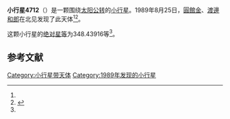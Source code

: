 {{Infobox planet
| bgcolour = #FFFFC0
| name = 4712 Iwaizumi
| symbol = 
| image = 
| caption = 
| discovery = yes
| discovery_ref = 
| discoverer = [[圓館金|圓館金]]、[[渡邊和郎|渡邊和郎]]
| discovery_site = [[北见|北见]] 
| discovered = 1989年8月25日
| designations = yes
| mp_name = 
| named_after = 
| alt_names = 1989 QE/ 1931 EN / 1950 RB1 / 1964 CB / 1979 YN2 / 1987 FO1
| mp_category = [[主带小行星|主带小行星]]
| orbit_ref = <ref name="a">[http://ssd.jpl.nasa.gov/sbdb.cgi?sstr=4712 4712 Iwaizumi] {{Wayback|url=http://ssd.jpl.nasa.gov/sbdb.cgi?sstr=4712 |date=20201124010343 }}，小行星數據庫瀏覽器（JPL Small-Body Database Browser）－[[美国国家航空航天局|美国国家航空航天局]]喷气推进实验室</ref>
| epoch = 2456400.5 (2013年4月18日更新)
| aphelion = {{convert|3.5699600|AU|km|3|abbr=on|lk=out}}
| perihelion = {{convert|2.7429560|AU|km|3|abbr=on}}
| semimajor = {{convert|3.1564580|AU|km|3|abbr=on}}
| eccentricity = 0.1310019
| period = 2048.323129 [[日|日]]<br />5.61[[儒略年|儒略年]]
| avg_speed = 
| inclination = 12.16185
| asc_node = 334.41308
| mean_anomaly = 
| arg_peri = 348.43916
| satellites = 
| physical_characteristics = yes
| dimensions = 
| mass = 
| density = 
| surface_grav = 
| escape_velocity = 
| sidereal_day = 
| axial_tilt = 
| pole_ecliptic_lat = 
| pole_ecliptic_lon = 
| albedo = 
| temperatures= 
| temp_name1 = 
| mean_temp_1 = 
| max_temp_1 = 
| temp_name2 = 
| max_temp_2 = 
| spectral_type = 
| abs_magnitude = 348.43916
}}

'''小行星4712'''（{{lang-en|4712 Iwaizumi}}）是一颗围绕[[太阳|太阳]][[公转|公转]]的[[小行星|小行星]]。1989年8月25日，[[圓館金|圓館金]]、[[渡邊和郎|渡邊和郎]]在北见发现了此天体<ref name="a" /><ref>{{cite news|title=小行星列表|url=http://cfa-www.harvard.edu/iau/lists/NumberedMPs.txt|accessdate=2013-07-08|newspaper=哈佛大学|archive-date=2008-05-17|archive-url=https://web.archive.org/web/20080517010638/http://cfa-www.harvard.edu/iau/lists/NumberedMPs.txt|dead-url=no}}</ref>。

这颗小行星的[[绝对星等|绝对星等]]为348.43916等<ref name="a" />。

==参考文献==
{{reflist}}
{{Minor Planet Number|[[小行星4711|小行星4711]]|[[小行星4713|小行星4713]]}}

{{小天体}}

[[Category:小行星带天体|Category:小行星带天体]]
[[Category:1989年发现的小行星|Category:1989年发现的小行星]]

{{asteroid-stub}}